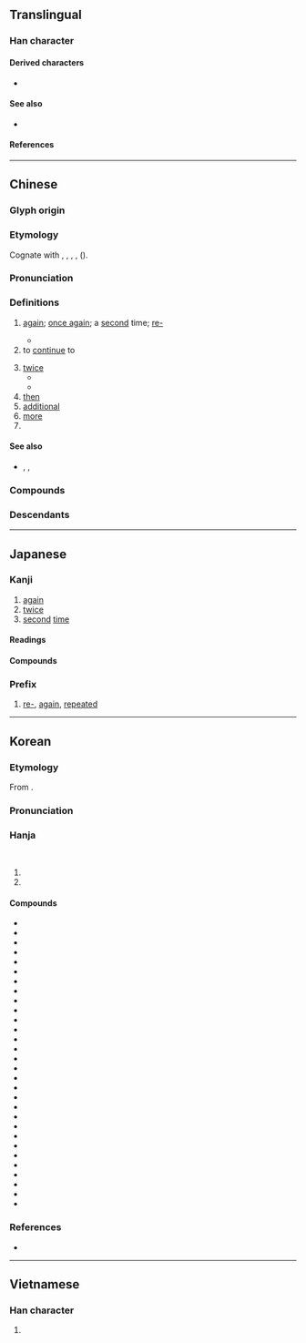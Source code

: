 {{character info}}
{{character info|0x2F815}}
==Translingual==
{{stroke order|strokes=6}}

===Han character===
{{Han char|rn=13|rad=冂|as=04|sn=6|four=10447|canj=MGB|ids=⿱一冉}}

====Derived characters====
* {{l|mul|[[侢]], [[洅]], [[𤞕]], [[𦛍]], [[𧋁]], [[𫇶]], [[冓]], [[𢈖]]}}

====See also====
* {{l|mul|爯}} <!-- graphically similar -->

====References====
{{Han ref|kx=0129.080|dkj=01524|dj=0290.040|hdz=10018.010|uh=518D}}

----

==Chinese==
{{zh-forms}}

===Glyph origin===
{{Han etym}}

===Etymology===
Cognate with {{och-l|載|year|id=1}}, {{och-l|茲|year|id=1}}, {{och-l|薦|repeatedly}}, {{och-l|洊|again; repeatedly}}, {{och-l|荐|repeatedly}} ({{zh-ref|Schuessler, 2007}}).

===Pronunciation===
{{zh-pron
|m=zài,dài,1nb=standard in Mainland and Taiwan,1nc=Beijing dialect,2n=Beijing dialect
|m-s=zai4
|dg=зэ3
|c=zoi3
|c-t=doi1
|g=zai4
|h=pfs=chai;gd=zai4
|j=zai3
|mb=cuo̿i
|md=cái
|mn=chài
|mn-t=zai3
|w=1tse
|x=zai4
|mc=y
|oc=y
|ma=y
|cat=adv,v,pn
}}

===Definitions===
{{zh-hanzi}}

# [[again]]; [[once again]]; a [[second]] time; [[re-]]
#: {{zh-x|再 玩|play '''again'''}}
#: {{zh-x|再 逢|meet '''again'''}}
#* {{zh-x|一 而 再，再 而 三|again and again|lit=for the first time and '''for the second time'''; '''for the second time''' and for the third time}}
# to [[continue]] to
#: {{zh-x|再 不 出發，我們 就 會 趕不上 火車 了。|If we don't leave now, we're going to miss the train.}}
# [[twice]]
#* {{zh-x|^季-文 ^子 三{sàn}思而後行。子 聞 之，曰：「再，斯 可 矣。」|Ji Wen thought thrice, and then acted. When the Master was informed of it, he said, "'''Twice''' may do."|ref=Analects}}
#* {{zh-x|^秦 ^趙 五 戰，^秦 再 勝 而 ^趙 三 勝。|Qin and Zhao fought five battles against each other; Qin won '''twice''' while Zhao won three times.|ref=Shiji}}
# [[then]]
# [[additional]]
# [[more]]
# {{surname|zh}}

====See also====
* {{sense|again}} {{zh-l|又}}, {{q|Hokkien}} {{zh-l|閣|tr=koh}}, {{q|Yue, Wenzhou}} {{zh-l|添|tr=tim1}}

===Compounds===
{{zh-der|再版|再不|再不然|再出口|再次|再度|再犯|再會|再婚|再加上|再嫁|再見|再教育|再醮|再接再厲|再進口|再起|再確認|再三|再審|再生|再生產|再生父母|再世|再衰三竭|再說|再現|再也|再造|再則|再者|再刊|閣再|再下一城|一再|一再行|一合再離|一呼再喏|一歲再赦|一誤再誤|不再|停妻再娶|再三再四|再不其然|再不想|再不道|再世交|再二|再作道理|再作馮婦|再來|再來人|再倍|再做道理|再再|再分|再刖|再刺|再吐|再命|再四|再字|再宥|再宿|再實|再就|再康|再從|再從伯|再從兄|再從姪|再從弟|再從父|再思|再拜|再拜稽首|再接再礪|再易|再晝|再期|再熟|再獻|再生丹|再生爺|再生禮|再眠|再稔|再籍|再聘|再興|再舉|再薰|再處|再虞|再行|再衰三涸|再計|再赦|再辱|再適|再酳|再閏|再闡|再顧|再食|再駕|再麾|壹再|復再|恩同再造|時不再來|東山再起|枯木再生|枯枝再春|汔再汔四|盛筵難再|稽首再拜|至再至三|讓三讓再|讓再讓三}}

===Descendants===
{{CJKV||さい|재|tái}}

{{zh-cat|Beginning}}

----

==Japanese==

===Kanji===
{{ja-kanji|grade=5|rs=冂04}}

# [[again]]
# [[twice]]
# [[second]] [[time]]

====Readings====
{{ja-readings
|goon=さい
|kanon=さい
|kanyoon=さ
|kun=ふたた-び
}}

====Compounds====
{{col5|ja|{{ja-l|再演}}
|{{ja-l|再会}}
|{{ja-l|再開}}
|{{ja-l|再帰}}
|{{ja-l|再起}}
|{{ja-l|再建}}
|{{ja-l|再現}}
|{{ja-l|再考}}
|{{ja-l|再婚}}
|{{ja-l|再生}}
|{{ja-l|再選}}
|{{ja-l|再度}}
|{{ja-l|再燃}}
|{{ja-l|再発見}}
|{{ja-l|再犯}}
|{{ja-l|再版}}
|{{ja-l|再編}}
|{{ja-l|再来}}
|{{ja-l|一再}}
|{{ja-l|再々}}, {{ja-l|再再}}
|{{ja-l|再案}}
|{{ja-l|再委託}}
|{{ja-l|再映}}
|{{ja-l|再縁}}
|{{ja-l|再下付}}
|{{ja-l|再加工}}
|{{ja-l|再開発}}
|{{ja-l|再確認}}
|{{ja-l|再議}}
|{{ja-l|再挙}}
|{{ja-l|再協議}}
|{{ja-l|再教育}}
|{{ja-l|再興}}
|{{ja-l|再勤}}
|{{ja-l|再禁止}}
|{{ja-l|再吟味}}
|{{ja-l|再軍備}}
|{{ja-l|再建}}
|{{ja-l|再検査}}
|{{ja-l|再検討}}
|{{ja-l|再交付}}
|{{ja-l|再工事}}
|{{ja-l|再抗弁}}
|{{ja-l|再校}}
|{{ja-l|再構成}}
|{{ja-l|再構築}}
|{{ja-l|再降臨}}
|{{ja-l|再告}}
|{{ja-l|再国営化}}
|{{ja-l|再国有化}}
|{{ja-l|再三}}
|{{ja-l|再思}}
|{{ja-l|再試験}}
|{{ja-l|再試行}}
|{{ja-l|再試合}}
|{{ja-l|再受浸}}
|{{ja-l|再就職支援}}
|{{ja-l|再十両}}
|{{ja-l|再従兄}}
|{{ja-l|再従弟}}
|{{ja-l|再出}}
|{{ja-l|再出場}}
|{{ja-l|再出発}}
|{{ja-l|再循環}}
|{{ja-l|再処理}}
|{{ja-l|再勝}}
|{{ja-l|再上映}}
|{{ja-l|再審}}
|{{ja-l|再浸礼}}
|{{ja-l|再尋問}}
|{{ja-l|再征}}
|{{ja-l|再生産}}
|{{ja-l|再製}}
|{{ja-l|再設}}
|{{ja-l|再説}}
|{{ja-l|再戦}}
|{{ja-l|再洗礼}}
|{{ja-l|再組織}}
|{{ja-l|再創造}}
|{{ja-l|再送}}
|{{ja-l|再注}}
|{{ja-l|再鋳}}
|{{ja-l|再調}}
|{{ja-l|再調整}}
|{{ja-l|再定義}}
|{{ja-l|再提案}}
|{{ja-l|再訂}}
|{{ja-l|再転}}
|{{ja-l|再度}}
|{{ja-l|再投稿}}
|{{ja-l|再投資}}
|{{ja-l|再投票}}
|{{ja-l|再読}}
|{{ja-l|再突入}}
|{{ja-l|再入学}}
|{{ja-l|再入国}}
|{{ja-l|再入幕}}
|{{ja-l|再任}}
|{{ja-l|再認識}}
|{{ja-l|再拝}}
|{{ja-l|再敗}}
|{{ja-l|再配置}}
|{{ja-l|再配布}}
|{{ja-l|再配分}}
|{{ja-l|再発}}
|{{ja-l|再発行}}
|{{ja-l|再発足}}
|{{ja-l|再販}}
|{{ja-l|再評価}}
|{{ja-l|再浮上}}
|{{ja-l|再武装}}
|{{ja-l|再封鎖}}
|{{ja-l|再服役}}
|{{ja-l|再分配}}
|{{ja-l|再変}}
|{{ja-l|再保険}}
|{{ja-l|再放送}}
|{{ja-l|再訪}}
|{{ja-l|再輸出}}
|{{ja-l|再輸入}}
|{{ja-l|再遊}}
|{{ja-l|再来月}}
|{{ja-l|再来週}}
|{{ja-l|再来年}}
|{{ja-l|再利用}}
|{{ja-l|再臨}}
|{{ja-l|再録}}
}}

===Prefix===
{{ja-pos|prefix|さい}}

# [[re-]], [[again]], [[repeated]]
#: {{ja-usex|[[ページ]][[を#Etymology_2|を]]'''再'''[[読み込む|読み込み]]|ページ を '''さい'''よみこみ|'''re'''load the page}}

----

==Korean==

===Etymology===
From {{der|ko|ltc|-}} {{ltc-l|再}}. {{hanja-sinjeung|ᄌᆡ|coy}}

===Pronunciation===
{{ko-hanja-pron|재|l=y}}

===Hanja===
{{ko-hanja-search}}
{{ko-hanja|두|재}}<br>
{{ko-hanja|다시|재}}

# {{hanja form of|재|[[again]]}}
# {{hanja form of|재|[[twice]]}}

====Compounds====
{{der-top3|Compounds}}
* {{ko-l|재개|再開}}
* {{ko-l|재건|再建}}
* {{ko-l|재고|再考}}
* {{ko-l|재연|再演}}
* {{ko-l|재편|再編}}
* {{ko-l|재차|再次}}
* {{ko-l|재발|再發}}
* {{ko-l|재현|再現}}
* {{ko-l|재탕|再湯}}
* {{ko-l|재의|再議}}
* {{ko-l|재심|再審}}
* {{ko-l|재청|再請}}
* {{ko-l|재혼|再婚}}
* {{ko-l|재선|再選}}
* {{ko-l|재활|再活}}
* {{ko-l|재수|再修}}
* {{ko-l|재생|再生}}
* {{ko-l|재판|再版}}
* {{ko-l|재론|再論}}
* {{ko-l|재회|再會}}
* {{ko-l|재림|再臨}}
* {{ko-l|재범|再犯}}
* {{ko-l|재임|再任}}
* {{ko-l|재간|再刊}}
* {{ko-l|재소|再訴}}
* {{ko-l|재귀|再歸}}
* {{ko-l|재래|再來}}
* {{ko-l|재기|再起}}
* {{ko-l|재활용|再活用}}
* {{ko-l|비일비재|非一非再}}
{{der-bottom}}

===References===
* {{R:hanjadoc|672}}

----

==Vietnamese==

===Han character===
{{vi-readings|reading=[[tái]], [[táy]], [[tải]]|rs=冂04}}

# {{rfdef|vi|sort=冂04}}